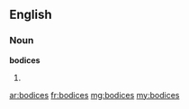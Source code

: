 ==English==

===Noun===
'''bodices'''

# {{plural of|bodice}}

[[ar:bodices]]
[[fr:bodices]]
[[mg:bodices]]
[[my:bodices]]